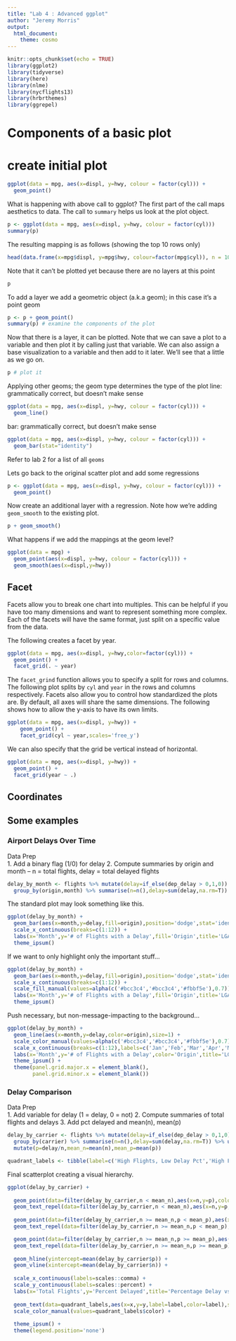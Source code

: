 ```yaml
---
title: "Lab 4 : Advanced ggplot"
author: "Jeremy Morris"
output: 
  html_document: 
    theme: cosmo
---
```


```r
knitr::opts_chunk$set(echo = TRUE)
library(ggplot2)
library(tidyverse)
library(here)
library(nlme)
library(nycflights13)
library(hrbrthemes)
library(ggrepel)
```


# Components of a basic plot

# create initial plot
```r
ggplot(data = mpg, aes(x=displ, y=hwy, colour = factor(cyl))) +
  geom_point()
```

What is happening with above call to ggplot? The first part of the call maps aesthetics to data. The call to `summary` helps us look at the plot object.

```r
p <- ggplot(data = mpg, aes(x=displ, y=hwy, colour = factor(cyl)))
summary(p) 
```

The resulting mapping is as follows (showing the top 10 rows only)
```r
head(data.frame(x=mpg$displ, y=mpg$hwy, colour=factor(mpg$cyl)), n = 10)
```

Note that it can't be plotted yet because there are no layers at this point
```r
p 
```

To add a layer we add a geometric object (a.k.a geom); in this case it's a point geom

```r
p <- p + geom_point()
summary(p) # examine the components of the plot
```

Now that there is a layer, it can be plotted. Note that we can save a plot to a variable and then plot it by calling just that variable. We can also assign a base visualization to a variable and then add to it later. We'll see that a little as we go on.
```r
p # plot it
```

Applying other geoms; the geom type determines the type of the plot
line: grammatically correct, but doesn't make sense

```r
ggplot(data = mpg, aes(x=displ, y=hwy, colour = factor(cyl))) +
  geom_line()
```

bar: grammatically correct, but doesn't make sense

```r
ggplot(data = mpg, aes(x=displ, y=hwy, colour = factor(cyl))) +
  geom_bar(stat="identity") 
```

Refer to lab 2 for a list of all `geoms`

Lets go back to the original scatter plot and add some regressions
```r
p <- ggplot(data = mpg, aes(x=displ, y=hwy, colour = factor(cyl))) +
  geom_point()
```

Now create an additional layer with a regression. Note how we're adding `geom_smooth` to the existing plot.
```r
p + geom_smooth()
```

What happens if we add the mappings at the geom level?
```r
ggplot(data = mpg) +
  geom_point(aes(x=displ, y=hwy, colour = factor(cyl))) +
  geom_smooth(aes(x=displ,y=hwy))
```

## Facet

Facets allow you to break one chart into multiples. This can be helpful if you have too many dimensions and want to represent something more complex. Each of the facets will have the same format, just split on a specific value from the data.

The following creates a facet by year.

```r
ggplot(data = mpg, aes(x=displ, y=hwy,color=factor(cyl))) + 
  geom_point() +
  facet_grid(. ~ year)
```

The `facet_grind` function allows you to specify a split for rows and columns. The following plot splits by `cyl` and `year` in the rows and columns respectively. Facets also allow you to control how standardized the plots are. By default, all axes will share the same dimensions. The following shows how to allow the y-axis to have its own limits.
```r
ggplot(data = mpg, aes(x=displ, y=hwy)) + 
    geom_point() +
    facet_grid(cyl ~ year,scales='free_y')
```

We can also specify that the grid be vertical instead of horizontal.
```r
ggplot(data = mpg, aes(x=displ, y=hwy)) + 
  geom_point() +
  facet_grid(year ~ .) 
```


## Coordinates

## Some examples

### Airport Delays Over Time

Data Prep  
1. Add a binary flag (1/0) for delay
2. Compute summaries by origin and month -- n = total flights, delay = total delayed flights

```r
delay_by_month <- flights %>% mutate(delay=if_else(dep_delay > 0,1,0)) %>% 
  group_by(origin,month) %>% summarise(n=n(),delay=sum(delay,na.rm=T))
```

The standard plot may look something like this.

```r
ggplot(delay_by_month) +
  geom_bar(aes(x=month,y=delay,fill=origin),position='dodge',stat='identity') +
  scale_x_continuous(breaks=c(1:12)) +
  labs(x='Month',y='# of Flights with a Delay',fill='Origin',title='LGA Often Has the Fewest Delays') +
  theme_ipsum()
```

If we want to only highlight only the important stuff...
```r
ggplot(delay_by_month) +
  geom_bar(aes(x=month,y=delay,fill=origin),position='dodge',stat='identity',color='#8ca2a6') +
  scale_x_continuous(breaks=c(1:12)) +
  scale_fill_manual(values=alpha(c('#bcc3c4','#bcc3c4','#fbbf5e'),0.7)) +
  labs(x='Month',y='# of Flights with a Delay',fill='Origin',title='LGA Often Has the Fewest Delays') +
  theme_ipsum()
```

Push necessary, but non-message-impacting to the background...
```r
ggplot(delay_by_month) + 
  geom_line(aes(x=month,y=delay,color=origin),size=1) +
  scale_color_manual(values=alpha(c('#bcc3c4','#bcc3c4','#fbbf5e'),0.7)) +
  scale_x_continuous(breaks=c(1:12),labels=c('Jan','Feb','Mar','Apr','May','Jun','Jul','Aug','Sep','Oct','Nov','Dec')) +
  labs(x='Month',y='# of Flights with a Delay',color='Origin',title='LGA Often Has the Fewest Delays') +
  theme_ipsum() +
  theme(panel.grid.major.x = element_blank(),
        panel.grid.minor.x = element_blank())
```

### Delay Comparison

Data Prep  
1. Add variable for delay (1 = delay, 0 = not)
2. Compute summaries of total flights and delays
3. Add pct delayed and mean(n), mean(p)

```r
delay_by_carrier <- flights %>% mutate(delay=if_else(dep_delay > 0,1,0)) %>% 
  group_by(carrier) %>% summarise(n=n(),delay=sum(delay,na.rm=T)) %>% ungroup() %>%
  mutate(p=delay/n,mean_n=mean(n),mean_p=mean(p))

quadrant_labels <- tibble(label=c('High Flights, Low Delay Pct','High Flights, High Delay Pct'),x=c(45000,45000),y=c(0.21,0.54),color=c('#292929','#fa6d29'))
```


Final scatterplot creating a visual hierarchy.

```r
ggplot(delay_by_carrier) + 
  
  geom_point(data=filter(delay_by_carrier,n < mean_n),aes(x=n,y=p),color='#bcc3c4',size=3) +
  geom_text_repel(data=filter(delay_by_carrier,n < mean_n),aes(x=n,y=p,label = carrier),color='#bcc3c4',size=5) +
  
  geom_point(data=filter(delay_by_carrier,n >= mean_n,p < mean_p),aes(x=n,y=p),color='#fa6d29',size=3) +
  geom_text_repel(data=filter(delay_by_carrier,n >= mean_n,p < mean_p),aes(x=n,y=p,label = carrier),color='#fa6d29',size=5) +

  geom_point(data=filter(delay_by_carrier,n >= mean_n,p >= mean_p),aes(x=n,y=p),color='#292929',size=3) +
  geom_text_repel(data=filter(delay_by_carrier,n >= mean_n,p >= mean_p),aes(x=n,y=p,label = carrier),color='#292929',size=5) +
  
  geom_hline(yintercept=mean(delay_by_carrier$p)) +
  geom_vline(xintercept=mean(delay_by_carrier$n)) +
  
  scale_x_continuous(labels=scales::comma) +
  scale_y_continuous(labels=scales::percent) +
  labs(x='Total Flights',y='Percent Delayed',title='Percentage Delay vs Total Flights') +
  
  geom_text(data=quadrant_labels,aes(x=x,y=y,label=label,color=label),size=6) +
  scale_color_manual(values=quadrant_labels$color) +
  
  theme_ipsum() +
  theme(legend.position='none')
```